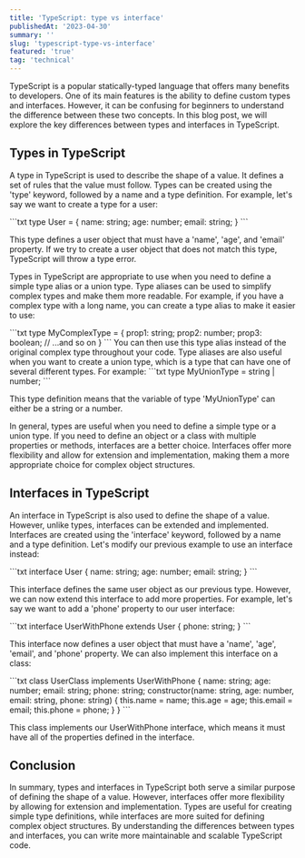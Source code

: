 ```yaml
---
title: 'TypeScript: type vs interface'
publishedAt: '2023-04-30'
summary: ''
slug: 'typescript-type-vs-interface'
featured: 'true'
tag: 'technical'
---
```


TypeScript is a popular statically-typed language that offers many benefits to developers. One of its main features is the ability to define custom types and interfaces. However, it can be confusing for beginners to understand the difference between these two concepts. In this blog post, we will explore the key differences between types and interfaces in TypeScript.

## Types in TypeScript

A type in TypeScript is used to describe the shape of a value. It defines a set of rules that the value must follow. Types can be created using the 'type' keyword, followed by a name and a type definition. For example, let's say we want to create a type for a user:

<CodeBlock title="Example">
```txt 
type User = {
  name: string;
  age: number;
  email: string;
}
```
</CodeBlock>

This type defines a user object that must have a 'name', 'age', and 'email' property. If we try to create a user object that does not match this type, TypeScript will throw a type error.

Types in TypeScript are appropriate to use when you need to define a simple type alias or a union type. Type aliases can be used to simplify complex types and make them more readable. For example, if you have a complex type with a long name, you can create a type alias to make it easier to use:

<CodeBlock title="Example">
```txt
type MyComplexType = {
  prop1: string;
  prop2: number;
  prop3: boolean;
  // ...and so on
}
```
</CodeBlock>
You can then use this type alias instead of the original complex type throughout your code. Type aliases are also useful when you want to create a union type, which is a type that can have one of several different types. For example:

<CodeBlock title="Example">
```txt
type MyUnionType = string | number;
```
</CodeBlock>

This type definition means that the variable of type 'MyUnionType' can either be a string or a number.

In general, types are useful when you need to define a simple type or a union type. If you need to define an object or a class with multiple properties or methods, interfaces are a better choice. Interfaces offer more flexibility and allow for extension and implementation, making them a more appropriate choice for complex object structures.

## Interfaces in TypeScript

An interface in TypeScript is also used to define the shape of a value. However, unlike types, interfaces can be extended and implemented. Interfaces are created using the 'interface' keyword, followed by a name and a type definition. Let's modify our previous example to use an interface instead:

<CodeBlock title="Example">
```txt
interface User {
  name: string;
  age: number;
  email: string;
}
```
</CodeBlock>

This interface defines the same user object as our previous type. However, we can now extend this interface to add more properties. For example, let's say we want to add a 'phone' property to our user interface:

<CodeBlock title="Example">
```txt
interface UserWithPhone extends User {
  phone: string;
}
```
</CodeBlock>

This interface now defines a user object that must have a 'name', 'age', 'email', and 'phone' property. We can also implement this interface on a class:

<CodeBlock title="Example">
```txt
class UserClass implements UserWithPhone {
  name: string;
  age: number;
  email: string;
  phone: string;
  constructor(name: string, age: number, email: string, phone: string) {
    this.name = name;
    this.age = age;
    this.email = email;
    this.phone = phone;
  }
}
```
</CodeBlock>

This class implements our UserWithPhone interface, which means it must have all of the properties defined in the interface.

## Conclusion

In summary, types and interfaces in TypeScript both serve a similar purpose of defining the shape of a value. However, interfaces offer more flexibility by allowing for extension and implementation. Types are useful for creating simple type definitions, while interfaces are more suited for defining complex object structures. By understanding the differences between types and interfaces, you can write more maintainable and scalable TypeScript code.
